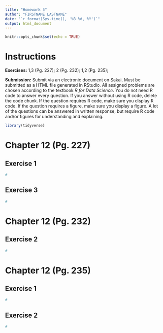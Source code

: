 ---
title: "Homework 5"
author: "FIRSTNAME LASTNAME"
date: "`r format(Sys.time(), '%B %d, %Y')`"
output: html_document
---

```{r setup, include=FALSE}
knitr::opts_chunk$set(echo = TRUE)
```

# Instructions

**Exercises:**  1,3 (Pg. 227); 2 (Pg. 232); 1,2 (Pg. 235); 

**Submission:** Submit via an electronic document on Sakai. Must be submitted as a HTML file generated in RStudio. All assigned problems are chosen according to the textbook *R for Data Science*. You do not need R code to answer every question. If you answer without using R code, delete the code chunk. If the question requires R code, make sure you display R code. If the question requires a figure, make sure you display a figure. A lot of the questions can be answered in written response, but require R code and/or figures for understanding and explaining.

```{r, include=FALSE}
library(tidyverse)
```

# Chapter 12 (Pg. 227)

##  Exercise 1
```{r}
#
```

##  Exercise 3
```{r}
#
```

# Chapter 12 (Pg. 232)

##  Exercise 2
```{r}
#
```

# Chapter 12 (Pg. 235)

##  Exercise 1
```{r}
#
```

##  Exercise 2
```{r}
#
```
